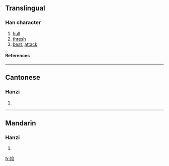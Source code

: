 {{see|搗}}

==Translingual==
===Han character===
{{Han char|rn=64|rad=手|as=07|sn=10|four=|canj=手心卜山 (QPYU)}}
# [[hull]]
# [[thresh]]
# [[beat]], [[attack]]
====References====
{{Han ref|kx=0434.241|hdz=31887.020|uh=6363|ud=25443}}
----
==Cantonese==
===Hanzi===
{{yue-hanzi|jyut=|y=dou2}}
# {{defn|Cantonese}}
----
==Mandarin==
===Hanzi===
{{cmn-hanzi|tra=搗|pin=[[dǎo]] ([[dao3]])|wg=tao<sup>3</sup>}}
# {{defn|Mandarin}}

[[fr:捣]]